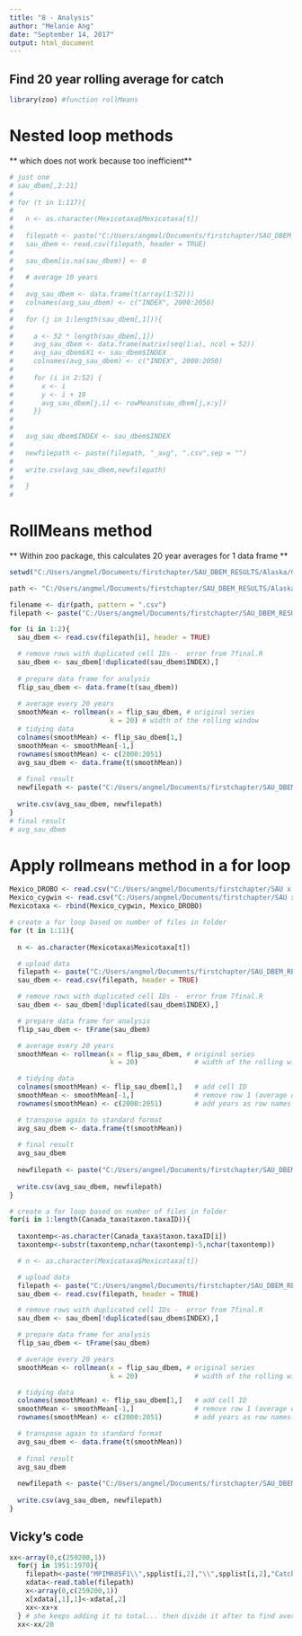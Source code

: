 ```yaml
---
title: "8 - Analysis"
author: "Melanie Ang"
date: "September 14, 2017"
output: html_document
---
```


## Find 20 year rolling average for catch

```r
library(zoo) #function rollMeans
```


# Nested loop methods
** which does not work because too inefficient**
```r

# just one
# sau_dbem[,2:21]
# 
# for (t in 1:117){
#   
#   n <- as.character(Mexicotaxa$Mexicotaxa[t])
#   
#   filepath <- paste("C:/Users/angmel/Documents/firstchapter/SAU_DBEM_RESULTS/Mexico/GFDL26/", n, ".csv", sep = "")
#   sau_dbem <- read.csv(filepath, header = TRUE)
# 
#   sau_dbem[is.na(sau_dbem)] <- 0
#   
#   # average 10 years
#   
#   avg_sau_dbem <- data.frame(t(array(1:52)))
#   colnames(avg_sau_dbem) <- c("INDEX", 2000:2050)
#   
#   for (j in 1:length(sau_dbem[,1])){
#     
#     a <- 52 * length(sau_dbem[,1])
#     avg_sau_dbem <- data.frame(matrix(seq(1:a), ncol = 52))
#     avg_sau_dbem$X1 <- sau_dbem$INDEX
#     colnames(avg_sau_dbem) <- c("INDEX", 2000:2050)
#     
#     for (i in 2:52) {
#       x <- i
#       y <- i + 19
#       avg_sau_dbem[j,i] <- rowMeans(sau_dbem[j,x:y])
#     }}
#       
#     
#   avg_sau_dbem$INDEX <- sau_dbem$INDEX
#   
#   newfilepath <- paste(filepath, "_avg", ".csv",sep = "")
#   
#   write.csv(avg_sau_dbem,newfilepath)
#   
#   }
# 

```

# RollMeans method
** Within zoo package, this calculates 20 year averages for 1 data frame **


```r
setwd("C:/Users/angmel/Documents/firstchapter/SAU_DBEM_RESULTS/Alaska/GFDL26/")
```

```r

path <- "C:/Users/angmel/Documents/firstchapter/SAU_DBEM_RESULTS/Alaska/GFDL26/"

filename <- dir(path, pattern = ".csv")
filepath <- paste("C:/Users/angmel/Documents/firstchapter/SAU_DBEM_RESULTS/Alaska/GFDL26/", filename, sep = "")

for (i in 1:2){
  sau_dbem <- read.csv(filepath[i], header = TRUE)

  # remove rows with duplicated cell IDs -  error from 7final.R
  sau_dbem <- sau_dbem[!duplicated(sau_dbem$INDEX),]
  
  # prepare data frame for analysis
  flip_sau_dbem <- data.frame(t(sau_dbem))
  
  # average every 20 years
  smoothMean <- rollmean(x = flip_sau_dbem, # original series 
                         k = 20) # width of the rolling window 
  # tidying data
  colnames(smoothMean) <- flip_sau_dbem[1,]
  smoothMean <- smoothMean[-1,]
  rownames(smoothMean) <- c(2000:2051)
  avg_sau_dbem <- data.frame(t(smoothMean))
    
  # final result
  newfilepath <- paste("C:/Users/angmel/Documents/firstchapter/SAU_DBEM_RESULTS/Mexico/GFDL26/", filename[i], "_avg.csv", sep = "")
    
  write.csv(avg_sau_dbem, newfilepath)
}
# final result
# avg_sau_dbem 
```

# Apply rollmeans method in a for loop

```r

Mexico_DROBO <- read.csv("C:/Users/angmel/Documents/firstchapter/SAU x DBEM/taxaID/Mexico_DROBO.csv", header = FALSE)
Mexico_cygwin <- read.csv("C:/Users/angmel/Documents/firstchapter/SAU x DBEM/taxaID/Mexico_cygwin.csv", header = FALSE)
Mexicotaxa <- rbind(Mexico_cygwin, Mexico_DROBO)
```


```r

# create a for loop based on number of files in folder
for (t in 1:11){
  
  n <- as.character(Mexicotaxa$Mexicotaxa[t])

  # upload data  
  filepath <- paste("C:/Users/angmel/Documents/firstchapter/SAU_DBEM_RESULTS/Mexico/GFDL26/", n, ".csv", sep = "")
  sau_dbem <- read.csv(filepath, header = TRUE)

  # remove rows with duplicated cell IDs -  error from 7final.R
  sau_dbem <- sau_dbem[!duplicated(sau_dbem$INDEX),]

  # prepare data frame for analysis
  flip_sau_dbem <- tFrame(sau_dbem)

  # average every 20 years
  smoothMean <- rollmean(x = flip_sau_dbem, # original series 
                         k = 20)              # width of the rolling window 

  # tidying data
  colnames(smoothMean) <- flip_sau_dbem[1,]   # add cell ID
  smoothMean <- smoothMean[-1,]               # remove row 1 (average of cell IDs)
  rownames(smoothMean) <- c(2000:2051)        # add years as row names

  # transpose again to standard format
  avg_sau_dbem <- data.frame(t(smoothMean))
  
  # final result
  avg_sau_dbem 
  
  newfilepath <- paste("C:/Users/angmel/Documents/firstchapter/SAU_DBEM_RESULTS/Mexico/GFDL26/", n, "_avg.csv", sep = "")
  
  write.csv(avg_sau_dbem, newfilepath)
}
```


```r

# create a for loop based on number of files in folder
for(i in 1:length(Canada_taxa$taxon.taxaID)){
  
  taxontemp<-as.character(Canada_taxa$taxon.taxaID[i])
  taxontemp<-substr(taxontemp,nchar(taxontemp)-5,nchar(taxontemp))

  # n <- as.character(Mexicotaxa$Mexicotaxa[t])

  # upload data  
  filepath <- paste("C:/Users/angmel/Documents/firstchapter/SAU_DBEM_RESULTS/Canada/GFDL26/", taxontemp, ".csv", sep = "")
  sau_dbem <- read.csv(filepath, header = TRUE)

  # remove rows with duplicated cell IDs -  error from 7final.R
  sau_dbem <- sau_dbem[!duplicated(sau_dbem$INDEX),]

  # prepare data frame for analysis
  flip_sau_dbem <- tFrame(sau_dbem)

  # average every 20 years
  smoothMean <- rollmean(x = flip_sau_dbem, # original series 
                         k = 20)              # width of the rolling window 

  # tidying data
  colnames(smoothMean) <- flip_sau_dbem[1,]   # add cell ID
  smoothMean <- smoothMean[-1,]               # remove row 1 (average of cell IDs)
  rownames(smoothMean) <- c(2000:2051)        # add years as row names

  # transpose again to standard format
  avg_sau_dbem <- data.frame(t(smoothMean))
  
  # final result
  avg_sau_dbem 
  
  newfilepath <- paste("C:/Users/angmel/Documents/firstchapter/SAU_DBEM_RESULTS/Canada/GFDL26/", taxontemp, "_avg.csv", sep = "")
  
  write.csv(avg_sau_dbem, newfilepath)
}
```

## Vicky's code

```r
xx<-array(0,c(259200,1))
  for(j in 1951:1970){
    filepath<-paste("MPIMR85F1\\",spplist[i,2],"\\",spplist[i,2],"Catch",j,".txt",sep="")
    xdata<-read.table(filepath)
    x<-array(0,c(259200,1))
    x[xdata[,1],1]<-xdata[,2]
    xx<-xx+x
  } # she keeps adding it to total... then divide it after to find average
  xx<-xx/20
```


